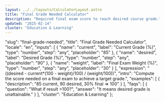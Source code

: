 ```yaml
---
layout: ../../layouts/CalculatorLayout.astro
title: "Final Grade Needed Calculator"
description: "Required final exam score to reach desired course grade."
updated: "2025-02-14"
cluster: "Education & Learning"
---
```



  "slug": "final-grade-needed",
  "title": "Final Grade Needed Calculator",
  "locale": "en",
  "inputs": [
    {
      "name": "current",
      "label": "Current Grade (%)",
      "type": "number",
      "step": "any",
      "placeholder": "85"
    },
    {
      "name": "desired",
      "label": "Desired Grade (%)",
      "type": "number",
      "step": "any",
      "placeholder": "90"
    },
    {
      "name": "weight",
      "label": "Final Exam Weight (%)",
      "type": "number",
      "step": "any",
      "placeholder": "30"
    }
  ],
  "expression": "((desired - current*(100 - weight)/100) / (weight/100))",
  "intro": "Compute the score needed on a final exam to achieve a target grade.",
  "examples": [
    {
      "description": "85 current, 90 desired, 30% final ⇒ 100"
    }
  ],
  "faqs": [
    {
      "question": "What if result >100?",
      "answer": "It means desired grade is unattainable."
    }
  ],
  "cluster": "Education & Learning"
};

<Calculator schema={schema} />
